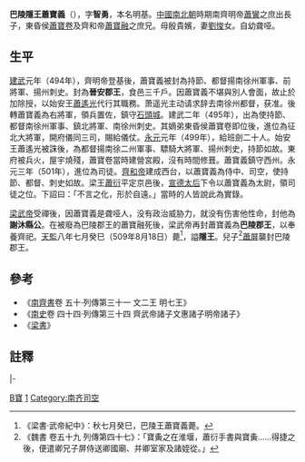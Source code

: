 '''巴陵隱王蕭寶義'''（{{bd|?||509年|8月18日|catIdx=X}}），字'''智勇'''，本名明基。[[中國|中國]][[南北朝|南北朝]]時期南齊明帝[[蕭鸞|蕭鸞]]之庶出長子，東昏侯[[蕭寶卷|蕭寶卷]]及齊和帝[[蕭寶融|蕭寶融]]之庶兄。母殷貴嬪，妻[[劉悛|劉悛]]女。自幼聋哑。

==生平==

[[建武_(南朝齊)|建武]]元年（494年），齊明帝登基後，蕭寶義被封為持節、都督揚南徐州軍事、前將軍、揚州刺史。封為'''晉安郡王'''，食邑三千戶。因蕭寶義不堪與別人會面，故止於加除授，以始安王[[蕭遙光|蕭遙光]]代行其職務。萧遥光主动请求辞去南徐州都督，获准。後轉蕭寶義為右將軍，領兵置佐，鎮守[[石頭城|石頭城]]。建武二年（495年），出為使持節、都督南徐州軍事、鎮北將軍、南徐州刺史。其嫡弟東昏侯蕭寶卷即位後，進位為征北大將軍，開府儀同三司，賜給儀仗。[[永元_(南朝齊)|永元]]元年（499年），給班劍二十人。始安王蕭遙光被誅後，為都督揚南徐二州軍事、驃騎大將軍、揚州刺史，持節如故。東府被兵火，屋宇燒殘，蕭寶卷當時建營宮殿，沒有時間修葺。蕭寶義鎮守西州。永元三年（501年），進位為司徒。[[齊和帝|齊和帝]]建成西台，以蕭寶義為侍中、司空，使持節、都督、刺史如故。梁王[[蕭衍|蕭衍]]平定京邑後，[[王寶明|宣德太后]]下令以蕭寶義為太尉，領司徒之位。下詔曰：「不言之化，形於自遠。」當時的人皆說此為實錄。

[[梁武帝|梁武帝]]受禪後，因蕭寶義是聋哑人，没有政治威胁力，就没有伤害他性命，封他為'''謝沐縣公'''。在被廢為巴陵郡王的蕭寶融死後，梁武帝再封蕭寶義為'''巴陵郡王'''，以奉養齊祀。[[天監|天監]]八年七月癸巳（509年8月18日）薨<ref>《梁書·武帝紀中》：秋七月癸巳，巴陵王蕭寶義薨。</ref>，謚'''隱王'''。兒子<ref>《魏書 卷五十九 列傳第四十七》：「寶夤之在淮堰，蕭衍手書與寶夤……得捷之後，便遣卿兄子屏侍送卿國廟、并卿室家及諸姪從。」</ref>[[蕭屏|蕭屏]]襲封巴陵郡王。

==參考==
*《[[南齊書|南齊書]]卷 五十·列傳第三十一 文二王 明七王》
*《[[南史|南史]]卷 四十四·列傳第三十四 齊武帝諸子文惠諸子明帝諸子》
*《[[梁書|梁書]]》

==註釋==
{{reflist}}

{{Start box}}
{{s-roy}}
{{s-before|[[蕭寶融|蕭寶融]]|齊和帝}}
{{s-title|南梁巴陵王|502年－509年}}
{{s-after|[[蕭屏|蕭屏]]}}
{{s-gov}}
|-
{{s-vacant||last=[[徐孝嗣|徐孝嗣]]}}
{{s-title|[[南齊|南齊]][[司空|司空]]|501年－502年}}
{{s-vacant||next=[[蕭宏|蕭宏]]<br>{{small|[[南梁|南梁]]司空}}}}
{{end box}}

{{南北朝人物小作品}}

[[Category:蘭陵蕭氏|B寶]]
[[Category:齊明帝皇子|1]]
[[Category:南齐司空|Category:南齐司空]]